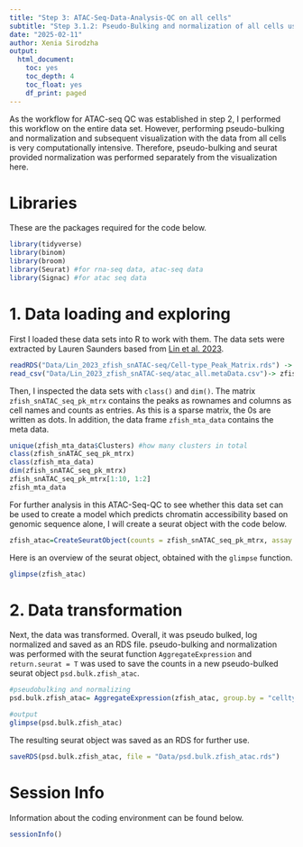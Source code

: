 ```yaml
---
title: "Step 3: ATAC-Seq-Data-Analysis-QC on all cells"
subtitle: "Step 3.1.2: Pseudo-Bulking and normalization of all cells using seurat's 'LogNormalize' "
date: "2025-02-11"
author: Xenia Sirodzha
output:
  html_document: 
    toc: yes
    toc_depth: 4
    toc_float: yes
    df_print: paged
---
```


As the workflow for ATAC-seq QC was established in step 2, I performed this workflow on the entire data set. However, performing pseudo-bulking and normalization and subsequent visualization with the data from all cells is very computationally intensive. Therefore, pseudo-bulking and seurat provided normalization was performed separately from the visualization here. 

# Libraries

These are the packages required for the code below.
```r
library(tidyverse) 
library(binom)
library(broom)
library(Seurat) #for rna-seq data, atac-seq data
library(Signac) #for atac seq data
```


# 1. Data loading and exploring 

First I loaded these data sets into R to work with them. The data sets were extracted by Lauren Saunders based from [Lin et al. 2023](https://www.nature.com/articles/s41597-023-02373-y). 

```r
readRDS("Data/Lin_2023_zfish_snATAC-seq/Cell-type_Peak_Matrix.rds") -> zfish_snATAC_seq_pk_mtrx #count matrix
read_csv("Data/Lin_2023_zfish_snATAC-seq/atac_all.metaData.csv")-> zfish_mta_data # meta data
```
Then, I inspected the data sets with `class()` and `dim()`. 
The matrix `zfish_snATAC_seq_pk_mtrx` contains the peaks as rownames and columns as cell names and counts as entries. As this is a sparse matrix, the 0s are written as dots. In addition, the data frame `zfish_mta_data` contains the meta data.

```r
unique(zfish_mta_data$Clusters) #how many clusters in total
class(zfish_snATAC_seq_pk_mtrx)
class(zfish_mta_data)
dim(zfish_snATAC_seq_pk_mtrx)
zfish_snATAC_seq_pk_mtrx[1:10, 1:2]
zfish_mta_data
```

For further analysis in this ATAC-Seq-QC to see whether this data set can be used to create a model which predicts chromatin accessibility based on genomic sequence alone, I will create a seurat object with the code below.

```r
zfish_atac=CreateSeuratObject(counts = zfish_snATAC_seq_pk_mtrx, assay = "atac", meta.data = zfish_mta_data)  #combines matrix and meta data into a seurat object
```

Here is an overview of the seurat object, obtained with the `glimpse` function.

```r
glimpse(zfish_atac)
```

# 2. Data transformation

Next, the data was transformed.
Overall, it was pseudo bulked, log normalized  and saved as an RDS file. pseudo-bulking and normalization was performed with the seurat function `AggregateExpression` and `return.seurat = T` was used to save the counts in a new pseudo-bulked seurat object `psd.bulk.zfish_atac`. 

```r
#pseudobulking and normalizing
psd.bulk.zfish_atac= AggregateExpression(zfish_atac, group.by = "celltype", normalization.method ="LogNormalize", return.seurat = T ) 

#output
glimpse(psd.bulk.zfish_atac) 
```

The resulting seurat object was saved as an RDS for further use.
```r

saveRDS(psd.bulk.zfish_atac, file = "Data/psd.bulk.zfish_atac.rds")
```


# Session Info

Information about the coding environment can be found below.
```r
sessionInfo()
```